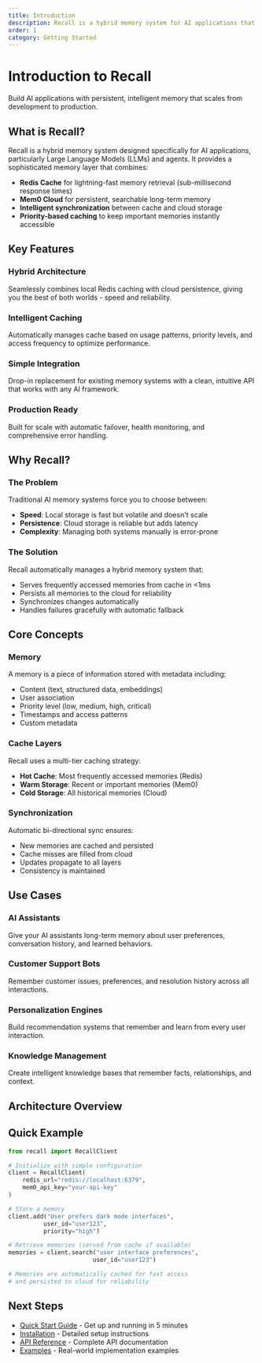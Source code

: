 ```yaml
---
title: Introduction
description: Recall is a hybrid memory system for AI applications that intelligently combines fast local caching with cloud persistence.
order: 1
category: Getting Started
---
```


# Introduction to Recall

Build AI applications with persistent, intelligent memory that scales from development to production.

## What is Recall?

Recall is a hybrid memory system designed specifically for AI applications, particularly Large Language Models (LLMs) and agents. It provides a sophisticated memory layer that combines:

- **Redis Cache** for lightning-fast memory retrieval (sub-millisecond response times)
- **Mem0 Cloud** for persistent, searchable long-term memory
- **Intelligent synchronization** between cache and cloud storage
- **Priority-based caching** to keep important memories instantly accessible

## Key Features

### Hybrid Architecture
Seamlessly combines local Redis caching with cloud persistence, giving you the best of both worlds - speed and reliability.

### Intelligent Caching
Automatically manages cache based on usage patterns, priority levels, and access frequency to optimize performance.

### Simple Integration
Drop-in replacement for existing memory systems with a clean, intuitive API that works with any AI framework.

### Production Ready
Built for scale with automatic failover, health monitoring, and comprehensive error handling.

## Why Recall?

### The Problem

Traditional AI memory systems force you to choose between:
- **Speed**: Local storage is fast but volatile and doesn't scale
- **Persistence**: Cloud storage is reliable but adds latency
- **Complexity**: Managing both systems manually is error-prone

### The Solution

Recall automatically manages a hybrid memory system that:
- Serves frequently accessed memories from cache in &lt;1ms
- Persists all memories to the cloud for reliability
- Synchronizes changes automatically
- Handles failures gracefully with automatic fallback

## Core Concepts

### Memory
A memory is a piece of information stored with metadata including:
- Content (text, structured data, embeddings)
- User association
- Priority level (low, medium, high, critical)
- Timestamps and access patterns
- Custom metadata

### Cache Layers
Recall uses a multi-tier caching strategy:
- **Hot Cache**: Most frequently accessed memories (Redis)
- **Warm Storage**: Recent or important memories (Mem0)
- **Cold Storage**: All historical memories (Cloud)

### Synchronization
Automatic bi-directional sync ensures:
- New memories are cached and persisted
- Cache misses are filled from cloud
- Updates propagate to all layers
- Consistency is maintained

## Use Cases

### AI Assistants
Give your AI assistants long-term memory about user preferences, conversation history, and learned behaviors.

### Customer Support Bots
Remember customer issues, preferences, and resolution history across all interactions.

### Personalization Engines
Build recommendation systems that remember and learn from every user interaction.

### Knowledge Management
Create intelligent knowledge bases that remember facts, relationships, and context.

## Architecture Overview

<ArchitectureDiagram />

## Quick Example

```python
from recall import RecallClient

# Initialize with simple configuration
client = RecallClient(
    redis_url="redis://localhost:6379",
    mem0_api_key="your-api-key"
)

# Store a memory
client.add("User prefers dark mode interfaces",
          user_id="user123",
          priority="high")

# Retrieve memories (served from cache if available)
memories = client.search("user interface preferences",
                        user_id="user123")

# Memories are automatically cached for fast access
# and persisted to cloud for reliability
```

## Next Steps

- [Quick Start Guide](/docs/getting-started/quickstart) - Get up and running in 5 minutes
- [Installation](/docs/getting-started/installation) - Detailed setup instructions
- [API Reference](/docs/api/client) - Complete API documentation
- [Examples](/docs/examples/basic-usage) - Real-world implementation examples